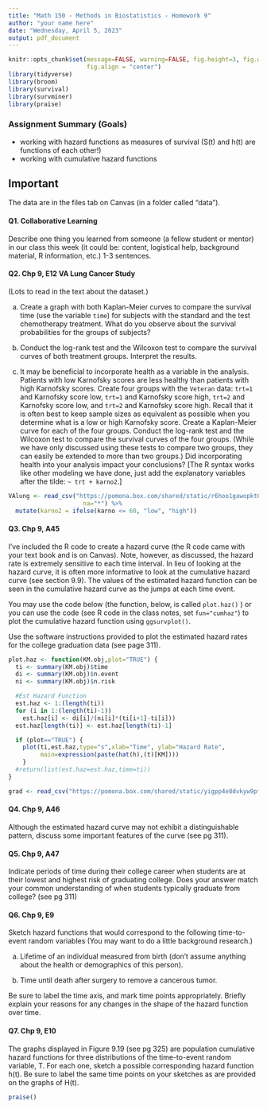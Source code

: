 ```yaml
---
title: "Math 150 - Methods in Biostatistics - Homework 9"
author: "your name here"
date: "Wednesday, April 5, 2023"
output: pdf_document
---
```


```r
knitr::opts_chunk$set(message=FALSE, warning=FALSE, fig.height=3, fig.width=5, 
                      fig.align = "center")
library(tidyverse)
library(broom)
library(survival)
library(survminer)
library(praise)
```


### Assignment Summary (Goals)
* working with hazard functions as measures of survival (S(t) and h(t) are functions of each other!)
* working with cumulative hazard functions


## Important

The data are in the files tab on Canvas (in a folder called "data"). 

#### Q1. Collaborative Learning
Describe one thing you learned from someone (a fellow student or mentor) in our class this week (it could be: content, logistical help, background material, R information, etc.)  1-3 sentences.

#### Q2. Chp 9, E12  VA Lung Cancer Study

(Lots to read in the text about the dataset.)

(a) Create a graph with both Kaplan-Meier curves to compare the survival time (use the variable `time`) for subjects with the standard and the test chemotherapy treatment.  What do you observe about the survival probabilities for the groups of subjects?

(b) Conduct the log-rank test and the Wilcoxon test to compare the survival curves of both treatment groups.  Interpret the results.

(c) It may be beneficial to incorporate health as a variable in the analysis.  Patients with low Karnofsky scores are less healthy than patients with high Karnofsky scores.  Create four groups with the `Veteran` data: `trt=1` and Karnofsky score low, `trt=1` and Karnofsky score high, `trt=2` and Karnofsky score low, and `trt=2` and Karnofsky score high.  Recall that it is often best to keep sample sizes as equivalent as possible when you determine what is a low or high Karnofsky score.  Create a Kaplan-Meier curve for each of the four groups.  Conduct the log-rank test and the Wilcoxon test to compare the survival curves of the four groups.  (While we have only discussed using these tests to compare two groups, they can easily be extended to more than two groups.)  Did incorporating health into your analysis impact your conclusions?  [The R syntax works like other modeling we have done, just add the explanatory variables after the tilde:  `~ trt + karno2`.]

```r
VAlung <- read_csv("https://pomona.box.com/shared/static/r6hoo1gawopkt0526xvwwze5fl3245de",
                     na="*") %>%
  mutate(karno2 = ifelse(karno <= 60, "low", "high"))
```


#### Q3. Chp 9, A45

I've included the R code to create a hazard curve (the R code came with your text book and is on Canvas).  Note, however, as discussed, the hazard rate is extremely sensitive to each time interval.  In lieu of looking at the hazard curve, it is often more informative to look at the cumulative hazard curve (see section 9.9).  The values of the estimated hazard function can be seen in the cumulative hazard curve as the jumps at each time event.

You may use the code below (the function, below, is called `plot.haz()` ) or you can use the code (see R code in the class notes, set `fun="cumhaz"`) to plot the cumulative hazard function using `ggsurvplot()`.


Use the software instructions provided to plot the estimated hazard rates for the college graduation data (see page 311).

```r
plot.haz <- function(KM.obj,plot="TRUE") {
  ti <- summary(KM.obj)$time
  di <- summary(KM.obj)$n.event
  ni <- summary(KM.obj)$n.risk

  #Est Hazard Function
  est.haz <- 1:(length(ti))
  for (i in 1:(length(ti)-1))
    est.haz[i] <- di[i]/(ni[i]*(ti[i+1]-ti[i]))
  est.haz[length(ti)] <- est.haz[length(ti)-1]

  if (plot=="TRUE") {
    plot(ti,est.haz,type="s",xlab="Time", ylab="Hazard Rate",
         main=expression(paste(hat(h),(t)[KM])))
    }
  #return(list(est.haz=est.haz,time=ti))
}
```


```r
grad <- read_csv("https://pomona.box.com/shared/static/yigpp4e8dvkyw9pf3f0c7o9nr0rt3k6m", na="*")
```



#### Q4. Chp 9, A46 

Although the estimated hazard curve may not exhibit a distinguishable pattern, discuss some important features of the curve (see pg 311).


#### Q5. Chp 9, A47

Indicate periods of time during their college career when students are at their lowest and highest risk of graduating college.  Does your answer match your common understanding of when students typically graduate from college?  (see pg 311)


#### Q6. Chp 9, E9

Sketch hazard functions that would correspond to the following time-to-event random variables (You may want to do a little background research.)

(a) Lifetime of an individual measured from birth (don't assume anything about the health or demographics of this person).

(b) Time until death after surgery to remove a cancerous tumor.

Be sure to label the time axis, and mark time points appropriately.  Briefly explain your reasons for any changes in the shape of the hazard function over time.


#### Q7. Chp 9, E10 

The graphs displayed in Figure 9.19 (see pg 325) are population cumulative hazard functions for three distributions of the time-to-event random variable, T.  For each one, sketch a possible corresponding hazard function h(t).  Be sure to label the same time points on your sketches as are provided on the graphs of H(t).


```r
praise()
```


